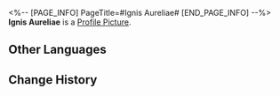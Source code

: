 <%-- [PAGE_INFO]
PageTitle=#Ignis Aureliae#
[END_PAGE_INFO] --%>
{{Item Infobox
|id          = 140299
|image       = Item Ignis Aureliae.png
|type        = Mission Item
|invCategory = Missions
|rarity      = 3
|effect      = 
|description = In Mr. Xiyan's story, this is the metal required to forge divine weapons. But in your eyes, this is probably something Mr. Xiyan dug out of a trashcan.
}}
{{Description|''"This looks like someone barbecued it. Is it really safe?"''<br />''"It's special effects. I added special effects."''}}
'''Ignis Aureliae''' is a [[Profile Picture]].

==Other Languages==
{{Other Languages
|en   = Ignis Aureliae
|zhs  = 天火熔金
|zht  = 天火熔金
|ja   = 天火熔金
|ko   = 천화용금
|es   = Oro igneoceleste
|fr   = Ignis Aureliae
|ru   = Сакральное золото
|th   = ทองคำเพลิงศักดิ์สิทธิ์
|vi   = Vàng Thiên Hỏa
|de   = Heiliges Feuergold
|id   = Api Pelebur Emas
|pt   = Ignis Aureliae
}}

==Change History==
{{Change History|1.2}}